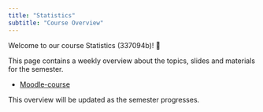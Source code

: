 ```yaml
---
title: "Statistics"
subtitle: "Course Overview"
---
```


Welcome to our course Statistics (337094b)! 👋  

This page contains a weekly overview about the topics, slides and materials for the semester.

- [Moodle-course](https://moodle.hdm-stuttgart.de/course/view.php?id=2464)



:::{.callout-note}
This overview will be updated as the semester progresses.
:::